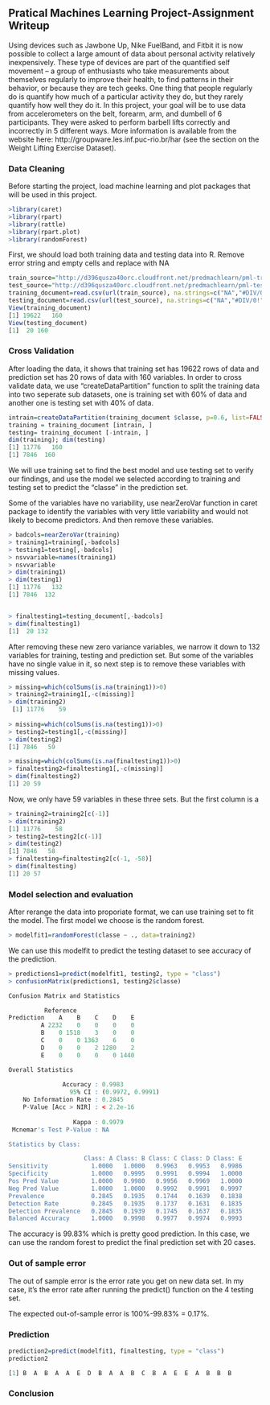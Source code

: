 
## Pratical Machines Learning Project-Assignment Writeup

Using devices such as Jawbone Up, Nike FuelBand, and Fitbit it is now possible to collect a large amount of data about personal activity relatively inexpensively. These type of devices are part of the quantified self movement – a group of enthusiasts who take measurements about themselves regularly to improve their health, to find patterns in their behavior, or because they are tech geeks. One thing that people regularly do is quantify how much of a particular activity they do, but they rarely quantify how well they do it. In this project, your goal will be to use data from accelerometers on the belt, forearm, arm, and dumbell of 6 participants. They were asked to perform barbell lifts correctly and incorrectly in 5 different ways. More information is available from the website here: http://groupware.les.inf.puc-rio.br/har (see the section on the Weight Lifting Exercise Dataset). 

### Data Cleaning
Before starting the project, load machine learning and plot packages that will be used in this project. 
```r
>library(caret)
>library(rpart)
>library(rattle)
>library(rpart.plot)
>library(randomForest)
```
First, we should load both training data and testing data into R. Remove error string and empty cells and replace with NA
```r
train_source="http://d396qusza40orc.cloudfront.net/predmachlearn/pml-training.csv"
test_source="http://d396qusza40orc.cloudfront.net/predmachlearn/pml-testing.csv"
training_document=read.csv(url(train_source), na.strings=c("NA","#DIV/0!",""))
testing_document=read.csv(url(test_source), na.strings=c("NA","#DIV/0!",""))
View(training_document)
[1] 19622   160
View(testing_document)
[1]  20 160
```

### Cross Validation
After loading the data, it shows that training set has 19622 rows of data and prediction set has 20 rows of data with 160 variables. In order to cross validate data, we use "createDataPartition" function to split the training data into two seperate sub datasets, one is training set with 60% of data and another one is testing set with 40% of data.

```r
intrain=createDataPartition(training_document $classe, p=0.6, list=FALSE)
training = training_document [intrain, ]
testing= training_document [-intrain, ]
dim(training); dim(testing)
[1] 11776   160
[1] 7846  160
```
We will use training set to find the best model and use testing set to verify our findings, and use the model we selected according to training and testing set to predict the "classe" in the prediction set. 

Some of the variables have no variability, use nearZeroVar function in caret package to identify the variables with very little variability and would not likely to become predictors. And then remove these variables. 

```r
> badcols=nearZeroVar(training)
> training1=training[,-badcols]
> testing1=testing[,-badcols]
> nsvvariable=names(training1)
> nsvvariable
> dim(training1)
> dim(testing1)
[1] 11776   132
[1] 7846  132


> finaltesting1=testing_document[,-badcols]
> dim(finaltesting1)
[1]  20 132
```
After removing these new zero variance variables, we narrow it down to 132 variables for training, testing and prediction set. But some of the variables have no single value in it, so next step is to remove these variables with missing values.

```r
> missing=which(colSums(is.na(training1))>0)
> training2=training1[,-c(missing)]
> dim(training2)
 [1] 11776    59
 
> missing=which(colSums(is.na(testing1))>0)
> testing2=testing1[,-c(missing)]
> dim(testing2)
[1] 7846   59

> missing=which(colSums(is.na(finaltesting1))>0)
> finaltesting2=finaltesting1[,-c(missing)]
> dim(finaltesting2)
[1] 20 59
```
Now, we only have 59 variables in these three sets. But the first column is a 

```r
> training2=training2[c(-1)]
> dim(training2)
[1] 11776    58
> testing2=testing2[c(-1)]
> dim(testing2)
[1] 7846   58
> finaltesting=finaltesting2[c(-1, -58)]
> dim(finaltesting)
[1] 20 57
```

### Model selection and evaluation
After rerange the data into proporiate format, we can use training set to fit the model. The first model we choose is the random forest. 

```r
> modelfit1=randomForest(classe ~ ., data=training2)
```
We can use this modelfit to predict the testing dataset to see accuracy of the prediction.
```r
> predictions1=predict(modelfit1, testing2, type = "class")
> confusionMatrix(predictions1, testing2$classe)

Confusion Matrix and Statistics

          Reference
Prediction    A    B    C    D    E
         A 2232    0    0    0    0
         B    0 1518    3    0    0
         C    0    0 1363    6    0
         D    0    0    2 1280    2
         E    0    0    0    0 1440

Overall Statistics
                                          
               Accuracy : 0.9983          
                 95% CI : (0.9972, 0.9991)
    No Information Rate : 0.2845          
    P-Value [Acc > NIR] : < 2.2e-16       
                                          
                  Kappa : 0.9979          
 Mcnemar's Test P-Value : NA              

Statistics by Class:

                     Class: A Class: B Class: C Class: D Class: E
Sensitivity            1.0000   1.0000   0.9963   0.9953   0.9986
Specificity            1.0000   0.9995   0.9991   0.9994   1.0000
Pos Pred Value         1.0000   0.9980   0.9956   0.9969   1.0000
Neg Pred Value         1.0000   1.0000   0.9992   0.9991   0.9997
Prevalence             0.2845   0.1935   0.1744   0.1639   0.1838
Detection Rate         0.2845   0.1935   0.1737   0.1631   0.1835
Detection Prevalence   0.2845   0.1939   0.1745   0.1637   0.1835
Balanced Accuracy      1.0000   0.9998   0.9977   0.9974   0.9993
```
The accuracy is 99.83% which is pretty good prediction. In this case, we can use the random forest to predict the final prediction set with 20 cases. 

### Out of sample error
The out of sample error is the error rate you get on new data set. In my case, it's the error rate after running the predict() function on the 4 testing set. 

The expected out-of-sample error is 100%-99.83% = 0.17%.

### Prediction 
```r
prediction2=predict(modelfit1, finaltesting, type = "class")
prediction2

[1] B  A  B  A  A  E  D  B  A  A  B  C  B  A  E  E  A  B  B  B 
```

### Conclusion

